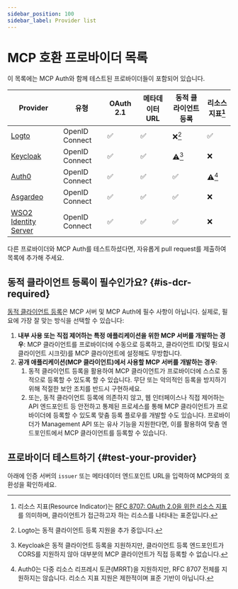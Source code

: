 ```yaml
---
sidebar_position: 100
sidebar_label: Provider list
---
```



# MCP 호환 프로바이더 목록

이 목록에는 MCP Auth와 함께 테스트된 프로바이더들이 포함되어 있습니다.

| Provider                                                  | 유형           | OAuth 2.1 | 메타데이터 URL | 동적 클라이언트 등록 | 리소스 지표[^1] |
| --------------------------------------------------------- | -------------- | --------- | -------------- | ------------------- | --------------- |
| [Logto](https://logto.io)                                 | OpenID Connect | ✅        | ✅             | ❌[^2]              | ✅              |
| [Keycloak](https://www.keycloak.org)                      | OpenID Connect | ✅        | ✅             | ⚠️[^3]              | ❌              |
| [Auth0](https://www.auth0.com)                            | OpenID Connect | ✅        | ✅             | ✅                  | ⚠️[^4]          |
| [Asgardeo](https://wso2.com/asgardeo)                     | OpenID Connect | ✅        | ✅             | ✅                  | ❌              |
| [WSO2 Identity Server](https://wso2.com/identity-server/) | OpenID Connect | ✅        | ✅             | ✅                  | ❌              |

다른 프로바이더와 MCP Auth를 테스트하셨다면, 자유롭게 pull request를 제출하여 목록에 추가해 주세요.

[^1]: 리소스 지표(Resource Indicator)는 [RFC 8707: OAuth 2.0을 위한 리소스 지표](https://datatracker.ietf.org/doc/html/rfc8707)를 의미하며, 클라이언트가 접근하고자 하는 리소스를 나타내는 표준입니다.

[^2]: Logto는 동적 클라이언트 등록 지원을 추가 중입니다.

[^3]: Keycloak은 동적 클라이언트 등록을 지원하지만, 클라이언트 등록 엔드포인트가 CORS를 지원하지 않아 대부분의 MCP 클라이언트가 직접 등록할 수 없습니다.

[^4]: Auth0는 다중 리소스 리프레시 토큰(MRRT)을 지원하지만, RFC 8707 전체를 지원하지는 않습니다. 리소스 지표 지원은 제한적이며 표준 기반이 아닙니다.

## 동적 클라이언트 등록이 필수인가요? \{#is-dcr-required}

[동적 클라이언트 등록](https://datatracker.ietf.org/doc/html/rfc7591)은 MCP 서버 및 MCP Auth에 필수 사항이 아닙니다. 실제로, 필요에 가장 잘 맞는 방식을 선택할 수 있습니다:

1. **내부 사용 또는 직접 제어하는 특정 애플리케이션을 위한 MCP 서버를 개발하는 경우**: MCP 클라이언트를 프로바이더에 수동으로 등록하고, 클라이언트 ID(및 필요시 클라이언트 시크릿)를 MCP 클라이언트에 설정해도 무방합니다.
2. **공개 애플리케이션(MCP 클라이언트)에서 사용할 MCP 서버를 개발하는 경우**:
   1. 동적 클라이언트 등록을 활용하여 MCP 클라이언트가 프로바이더에 스스로 동적으로 등록할 수 있도록 할 수 있습니다. 무단 또는 악의적인 등록을 방지하기 위해 적절한 보안 조치를 반드시 구현하세요.
   2. 또는, 동적 클라이언트 등록에 의존하지 않고, 웹 인터페이스나 직접 제어하는 API 엔드포인트 등 안전하고 통제된 프로세스를 통해 MCP 클라이언트가 프로바이더에 등록할 수 있도록 맞춤 등록 플로우를 개발할 수도 있습니다.
      프로바이더가 Management API 또는 유사 기능을 지원한다면, 이를 활용하여 맞춤 엔드포인트에서 MCP 클라이언트를 등록할 수 있습니다.

## 프로바이더 테스트하기 \{#test-your-provider}

아래에 인증 서버의 `issuer` 또는 메타데이터 엔드포인트 URL을 입력하여 MCP와의 호환성을 확인하세요.

<TestProvider />